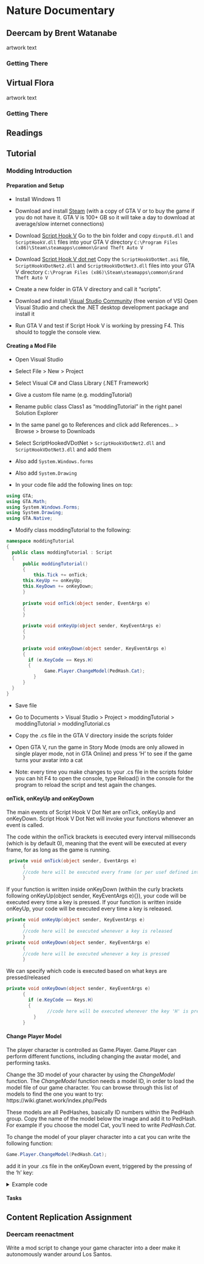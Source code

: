 # Nature Documentary

## Deercam by Brent Watanabe

artwork text

### Getting There


## Virtual Flora

artwork text

### Getting There

## Readings

## Tutorial

### Modding Introduction 

#### Preparation and Setup

+ Install Windows 11

+ Download and install [Steam](https://store.steampowered.com/about/) (with a copy of GTA V or to buy the game if you do not have it. GTA V is 100+ GB so it will take a day to download at average/slow internet connections)

+ Download [Script Hook V](https://store.steampowered.com/about/)
Go to the bin folder and copy ```dinput8.dll``` and ```ScriptHookV.dll``` files into your GTA V directory ```C:\Program Files (x86)\Steam\steamapps\common\Grand Theft Auto V```

+ Download [Script Hook V dot net](https://store.steampowered.com/about/)
Copy the ```ScriptHookVDotNet.asi``` file, ```ScriptHookVDotNet2.dll``` and ```ScriptHookVDotNet3.dll``` files into your GTA V directory ```C:\Program Files (x86)\Steam\steamapps\common\Grand Theft Auto V```

+ Create a new folder in GTA V directory and call it “scripts”.

+ Download and install [Visual Studio Community](https://store.steampowered.com/about/) (free version of VS)
Open Visual Studio and check the .NET desktop development package and install it

+ Run GTA V and test if Script Hook V is working by pressing F4. This should to toggle the console view.

#### Creating a Mod File

+ Open Visual Studio

+ Select File > New > Project

+ Select Visual C# and Class Library (.NET Framework)

+ Give a custom file name (e.g. moddingTutorial)

+ Rename public class Class1 as “moddingTutorial” in the right panel Solution Explorer

+ In the same panel go to References and click add References… > Browse > browse to Downloads 

+ Select ScriptHookedVDotNet > ```ScriptHookVDotNet2.dll``` and ```ScriptHookVDotNet3.dll``` and add them

+ Also add ```System.Windows.forms```

+ Also add ```System.Drawing```

+ In your code file add the following lines on top:
```cs
using GTA;
using GTA.Math;
using System.Windows.Forms;
using System.Drawing;
using GTA.Native;
```

+ Modify class moddingTutorial to the following:
```cs
namespace moddingTutorial
{
  public class moddingTutorial : Script
  {
	  public moddingTutorial()
	  {
		  this.Tick += onTick;
      this.KeyUp += onKeyUp;
      this.KeyDown += onKeyDown;
	  }
	
	  private void onTick(object sender, EventArgs e)
	  {
	  }
	
	  private void onKeyUp(object sender, KeyEventArgs e)
	  {
	  }
 
	  private void onKeyDown(object sender, KeyEventArgs e)
	  {
	  	if (e.KeyCode == Keys.H)
	  	{
			  Game.Player.ChangeModel(PedHash.Cat); 
		  }
	  } 
  }
}
```

+ Save file

+ Go to Documents > Visual Studio > Project > moddingTutorial > moddingTutorial > moddingTutorial.cs

+ Copy the .cs file in the GTA V directory inside the scripts folder

+ Open GTA V, run the game in Story Mode (mods are only allowed in single player mode, not in GTA Online) and press ‘H’ to see if the game turns your avatar into a cat

+ Note: every time you make changes to your .cs file in the scripts folder you can hit F4 to open the console, type Reload() in the console for the program to reload the script and test again the changes.

#### onTick, onKeyUp and onKeyDown
The main events of Script Hook V Dot Net are onTick, onKeyUp and onKeyDown. Script Hook V Dot Net will invoke your functions whenever an event is called.

The code within the onTick brackets is executed every interval milliseconds (which is by default 0), meaning that the event will be executed at every frame, for as long as the game is running.

```cs
 private void onTick(object sender, EventArgs e)
	  {
      //code here will be executed every frame (or per usef defined interval)
	  }
```

If your function is written inside onKeyDown (withiin the curly brackets following onKeyUp(object sender, KeyEventArgs e){}), your code will be executed every time a key is pressed. If your function is written inside onKeyUp, your code will be executed every time a key is released.

```cs
private void onKeyUp(object sender, KeyEventArgs e)
	  {
      //code here will be executed whenever a key is released
	  }
private void onKeyDown(object sender, KeyEventArgs e)
	  {
      //code here will be executed whenever a key is pressed
	  } 
```

We can specify which code is executed based on what keys are pressed/released

```cs
private void onKeyDown(object sender, KeyEventArgs e)
	  {
	  	if (e.KeyCode == Keys.H)
	  	{
			   //code here will be executed whenever the key 'H' is pressed 
		  }
	  } 
```



#### Change Player Model

The player character is controlled as Game.Player. Game.Player can perform different functions, including changing the avatar model, and performing tasks.

Change the 3D model of your character by using the _ChangeModel_ function.
The _ChangeModel_ function needs a model ID, in order to load the model file of our game character.
You can browse through this list of models to find the one you want to try:  https://wiki.gtanet.work/index.php/Peds  

These models are all PedHashes, basically ID numbers within the PedHash group. Copy the name of the model below the image and add it to PedHash.
For example if you choose the model Cat, you’ll need to write _PedHash.Cat_.

To change the model of your player character into a cat you can write the following function:
```cs
Game.Player.ChangeModel(PedHash.Cat);
```
add it in your .cs file in the onKeyDown event, triggered by the pressing of the 'h' key:

<details>
  <summary>Example code</summary>
hello
</details>

#### Tasks

## Content Replication Assignment

### Deercam reenactment

Write a mod script to change your game character into a deer make it autonomously wander around Los Santos.



